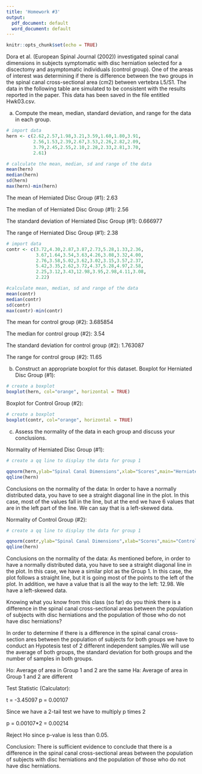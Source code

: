 ```yaml
---
title: 'Homework #3'
output:
  pdf_document: default
  word_document: default
---
```


```r
knitr::opts_chunk$set(echo = TRUE)
```

Dora et al. (European Spinal Journal (2002)) investigated spinal canal dimensions in subjects symptomatic with disc herniation selected for a discectomy and asymptomatic individuals (control group).  One of the areas of interest was determining if there is difference between the two groups in the spinal canal cross-sectional area (cm2) between vertebra L5/S1.  The data in the following table are simulated to be consistent with the results reported in the paper.  This data has been saved in the file entitled Hwk03.csv.  

a) Compute the mean, median, standard deviation, and range for the data in each group.
```r
# import data
hern <- c(2.62,2.57,1.98,3.21,3.59,1.60,1.80,3.91,
          2.56,1.53,2.39,2.67,3.53,2.26,2.82,2.09,
          3.79,2.45,2.55,2.10,2.28,2.33,2.81,3.70,
          2.61) 

```


```r

# calculate the mean, median, sd and range of the data
mean(hern)
median(hern)
sd(hern)
max(hern)-min(hern)
```
The mean of Herniated Disc Group (#1): 2.63

The median of of Herniated Disc Group (#1): 2.56

The standard deviation of Herniated Disc Group (#1): 0.666977

The range of Herniated Disc Group (#1): 2.38

```r
# import data
contr <- c(3.72,4.30,2.87,3.87,2.73,5.28,1.33,2.36,
           3.67,1.64,3.54,3.63,4.26,3.08,3.32,4.00,
           2.76,3.58,5.02,3.62,3.02,3.15,3.57,2.37,
           5.42,3.35,2.62,3.72,4.37,5.28,4.97,2.58,
           2.25,3.12,3.43,12.98,3.95,2.98,4.11,3.08,
           2.22)

#calculate mean, median, sd and range of the data
mean(contr)
median(contr)
sd(contr)
max(contr)-min(contr)

```
The mean for control group (#2): 3.685854

The median for control group (#2): 3.54

The standard deviation for control group (#2): 1.763087

The range for control group (#2): 11.65

b) Construct an appropriate boxplot for this dataset.
Boxplot for Herniated Disc Group (#1):
```r
# create a boxplot
boxplot(hern, col="orange", horizontal = TRUE)

```

Boxplot for Control Group (#2):
```r
# create a boxplot
boxplot(contr, col="orange", horizontal = TRUE)

```

c) Assess the normality of the data in each group and discuss your conclusions.

Normality of Herniated Disc Group (#1):
```r
# create a qq line to display the data for group 1

qqnorm(hern,ylab="Spinal Canal Dimensions",xlab="Scores",main="Herniated Disc Group (#1)") 
qqline(hern)

```

Conclusions on the normality of the data:
In order to have a normally distributed data, you have to see a straight diagonal line in the plot. In this case, most of the values fall in the line, but at the end we have 6 values that are in the left part of the line. We can say that is a left-skewed data. 

Normality of Control Group (#2):
```r
# create a qq line to display the data for group 1

qqnorm(contr,ylab="Spinal Canal Dimensions",xlab="Scores",main="Control Group (#2)") 
qqline(hern)

```

Conclusions on the normality of the data:
As mentioned before, in order to have a normally distributed data, you have to see a straight diagonal line in the plot. In this case, we have a similar plot as the Group 1. In this case, the plot follows a straight line, but it is going most of the points to the left of the plot. In addition, we have a value that is all the way to the left: 12.98. We have a left-skewed data. 


Knowing what you know from this class (so far) do you think there is a difference in the spinal canal cross-sectional areas between the population of subjects with disc herniations and the population of those who do not have disc herniations? 

In order to determine if there is a difference in the spinal canal cross-section ares between the population of subjects for both groups we have to conduct an Hypotesis test of 2 different independent samples.We will use the average of both groups, the standard deviation for both groups and the number of samples in both groups. 

Ho: Average of area in Group 1 and 2 are the same
Ha: Average of area in Group 1 and 2 are different

Test Statistic (Calculator): 

t = -3.45097
p = 0.00107

Since we have a 2-tail test we have to multiply p times 2

p = 0.00107*2 = 0.00214

Reject Ho since p-value is less than 0.05. 

Conclusion: There is sufficient evidence to conclude that there is a difference in the spinal canal cross-sectional areas between the population of subjects with disc herniations and the population of those who do not have disc herniations. 

